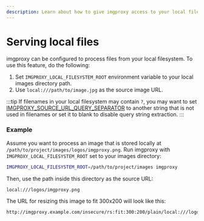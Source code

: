 ```yaml
---
description: Learn about how to give imgproxy access to your local files
---
```


# Serving local files

imgproxy can be configured to process files from your local filesystem. To use this feature, do the following:

1. Set `IMGPROXY_LOCAL_FILESYSTEM_ROOT` environment variable to your local images directory path.
2. Use `local:///path/to/image.jpg` as the source image URL.

:::tip
If filenames in your local filesystem may contain `?`, you may want to set [IMGPROXY_SOURCE_URL_QUERY_SEPARATOR](../configuration/options.mdx#IMGPROXY_SOURCE_URL_QUERY_SEPARATOR) to another string that is not used in filenames or set it to blank to disable query string extraction.
:::

### Example

Assume you want to process an image that is stored locally at `/path/to/project/images/logos/imgproxy.png`. Run imgproxy with `IMGPROXY_LOCAL_FILESYSTEM_ROOT` set to your images directory:

```bash
IMGPROXY_LOCAL_FILESYSTEM_ROOT=/path/to/project/images imgproxy
```

Then, use the path inside this directory as the source URL:

```
local:///logos/imgproxy.png
```

The URL for resizing this image to fit 300x200 will look like this:

```imgproxy_url
http://imgproxy.example.com/insecure/rs:fit:300:200/plain/local:///logos/imgproxy.png@jpg
```
